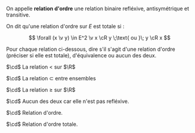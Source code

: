 

<Item type='definition' titre="relation d'ordre">

On appelle **relation d'ordre** une relation binaire refléxive, antisymétrique et transitive.
</Item>

<Item type='definition' titre="relation d'ordre totale">

On dit qu'une relation d'ordre sur $E$ est totale si :

$$
\forall (x \v y) \in E^2 \v x \cR y \;\text{ ou }\; y \cR x
$$
</Item>


<Exercice titre=''>
Pour chaque relation ci-dessous, dire s'il s'agit d'une relation d'ordre (préciser si elle est totale), d'équivalence ou aucun des deux.

$\cd$ La relation $<$ sur $\R$

$\cd$ La relation $\subset$ entre ensembles

$\cd$ La relation $\geqslant$ sur $\R$
</Exercice>


<Hideable type='solution' titre=''>
$\cd$ Aucun des deux car elle n'est pas refléxive.

$\cd$ Relation d'ordre.

$\cd$ Relation d'ordre totale.
</Hideable>
